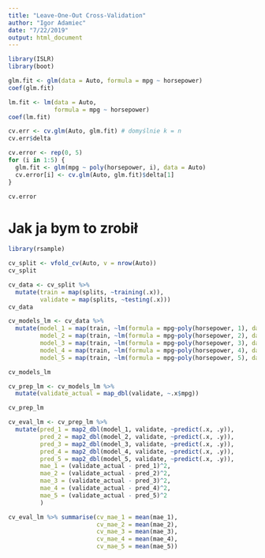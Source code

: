 ```yaml
---
title: "Leave-One-Out Cross-Validation"
author: "Igor Adamiec"
date: "7/22/2019"
output: html_document
---
```


```r
library(ISLR)
library(boot)
```

```r
glm.fit <- glm(data = Auto, formula = mpg ~ horsepower)
coef(glm.fit)
```

```r
lm.fit <- lm(data = Auto,
             formula = mpg ~ horsepower)
coef(lm.fit)
```

```r
cv.err <- cv.glm(Auto, glm.fit) # domyślnie k = n
cv.err$delta
```

```r
cv.error <- rep(0, 5)
for (i in 1:5) {
  glm.fit <- glm(mpg ~ poly(horsepower, i), data = Auto)
  cv.error[i] <- cv.glm(Auto, glm.fit)$delta[1]
}

cv.error
```

# Jak ja bym to zrobił

```r
library(rsample)
```

```r
cv_split <- vfold_cv(Auto, v = nrow(Auto))
cv_split
```

```r
cv_data <- cv_split %>% 
  mutate(train = map(splits, ~training(.x)),
         validate = map(splits, ~testing(.x)))
cv_data
```

```r
cv_models_lm <- cv_data %>% 
  mutate(model_1 = map(train, ~lm(formula = mpg~poly(horsepower, 1), data = .x)),
         model_2 = map(train, ~lm(formula = mpg~poly(horsepower, 2), data = .x)),
         model_3 = map(train, ~lm(formula = mpg~poly(horsepower, 3), data = .x)),
         model_4 = map(train, ~lm(formula = mpg~poly(horsepower, 4), data = .x)),
         model_5 = map(train, ~lm(formula = mpg~poly(horsepower, 5), data = .x)))

cv_models_lm
```

```r
cv_prep_lm <- cv_models_lm %>% 
  mutate(validate_actual = map_dbl(validate, ~.x$mpg))

cv_prep_lm
```

```r
cv_eval_lm <- cv_prep_lm %>% 
  mutate(pred_1 = map2_dbl(model_1, validate, ~predict(.x, .y)),
         pred_2 = map2_dbl(model_2, validate, ~predict(.x, .y)),
         pred_3 = map2_dbl(model_3, validate, ~predict(.x, .y)),
         pred_4 = map2_dbl(model_4, validate, ~predict(.x, .y)),
         pred_5 = map2_dbl(model_5, validate, ~predict(.x, .y)),
         mae_1 = (validate_actual - pred_1)^2,
         mae_2 = (validate_actual - pred_2)^2,
         mae_3 = (validate_actual - pred_3)^2,
         mae_4 = (validate_actual - pred_4)^2,
         mae_5 = (validate_actual - pred_5)^2
         )

cv_eval_lm %>% summarise(cv_mae_1 = mean(mae_1),
                         cv_mae_2 = mean(mae_2),
                         cv_mae_3 = mean(mae_3),
                         cv_mae_4 = mean(mae_4),
                         cv_mae_5 = mean(mae_5))
```








